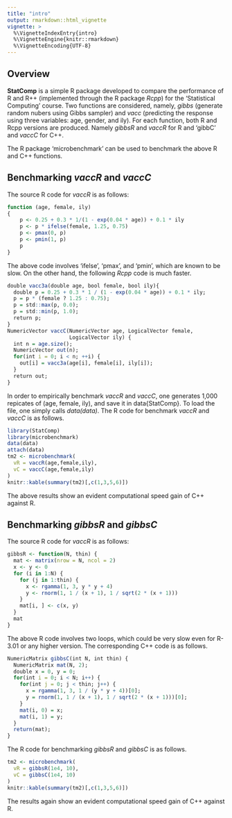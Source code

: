 ---
title: "intro"
output: rmarkdown::html_vignette
vignette: >
  %\VignetteIndexEntry{intro}
  %\VignetteEngine{knitr::rmarkdown}
  %\VignetteEncoding{UTF-8}
---
## Overview

__StatComp__ is a simple R package developed to compare the performance of R and R++ (implemented through the R package _Rcpp_) for the 'Statistical Computing' course. Two functions are considered, namely, _gibbs_ (generate random nubers using Gibbs sampler) and _vacc_ (predicting the response using three variables: age, gender, and ily). For each function, both R and Rcpp versions are produced. Namely _gibbsR_ and  _vaccR_ for R and 'gibbC' and _vaccC_ for C++.

The R package 'microbenchmark' can be used to benchmark the above R and C++ functions.

## Benchmarking _vaccR_ and _vaccC_

The source R code for _vaccR_ is as follows:
```{r,eval=FALSE}
function (age, female, ily) 
{
    p <- 0.25 + 0.3 * 1/(1 - exp(0.04 * age)) + 0.1 * ily
    p <- p * ifelse(female, 1.25, 0.75)
    p <- pmax(0, p)
    p <- pmin(1, p)
    p
}
```

The above code involves 'ifelse', 'pmax', and 'pmin', which are known to be slow. On the other hand, the following _Rcpp_ code is much faster.

```{r,eval=FALSE}
double vacc3a(double age, bool female, bool ily){
  double p = 0.25 + 0.3 * 1 / (1 - exp(0.04 * age)) + 0.1 * ily;
  p = p * (female ? 1.25 : 0.75);
  p = std::max(p, 0.0);
  p = std::min(p, 1.0);
  return p;
}
NumericVector vaccC(NumericVector age, LogicalVector female,
                    LogicalVector ily) {
  int n = age.size();
  NumericVector out(n);
  for(int i = 0; i < n; ++i) {
    out[i] = vacc3a(age[i], female[i], ily[i]);
  }
  return out;
}
```

In order to empirically benchmark _vaccR_ and _vaccC_, one generates 1,000 repicates of (age, female, ily), and save it in data{StatComp}. To load the file, one simply calls _data(data)_. The R code for benchmark _vaccR_ and _vaccC_ is as follows.

```{r,eval=TRUE}
library(StatComp)
library(microbenchmark)
data(data)
attach(data)
tm2 <- microbenchmark(
  vR = vaccR(age,female,ily),
  vC = vaccC(age,female,ily)
)
knitr::kable(summary(tm2)[,c(1,3,5,6)])
```

The above results show an evident computational speed gain of C++ against R.


## Benchmarking _gibbsR_ and _gibbsC_

The source R code for _vaccR_ is as follows:
```{r,eval=FALSE}
gibbsR <- function(N, thin) {
  mat <- matrix(nrow = N, ncol = 2)
  x <- y <- 0
  for (i in 1:N) {
    for (j in 1:thin) {
      x <- rgamma(1, 3, y * y + 4)
      y <- rnorm(1, 1 / (x + 1), 1 / sqrt(2 * (x + 1)))
    }
    mat[i, ] <- c(x, y)
  }
  mat
}
```

The above R code involves two loops, which could be very slow even for R-3.01 or any higher version. The corresponding C++ code is as follows.

```{r,eval=FALSE}
NumericMatrix gibbsC(int N, int thin) {
  NumericMatrix mat(N, 2);
  double x = 0, y = 0;
  for(int i = 0; i < N; i++) {
    for(int j = 0; j < thin; j++) {
      x = rgamma(1, 3, 1 / (y * y + 4))[0];
      y = rnorm(1, 1 / (x + 1), 1 / sqrt(2 * (x + 1)))[0];
    }
    mat(i, 0) = x;
    mat(i, 1) = y;
  }
  return(mat);
}
```

The R code for benchmarking _gibbsR_ and _gibbsC_ is as follows.

```{r,eval=TRUE}
tm2 <- microbenchmark(
  vR = gibbsR(1e4, 10),
  vC = gibbsC(1e4, 10)
)
knitr::kable(summary(tm2)[,c(1,3,5,6)])
```

The results again show an evident computational speed gain of C++ against R.

